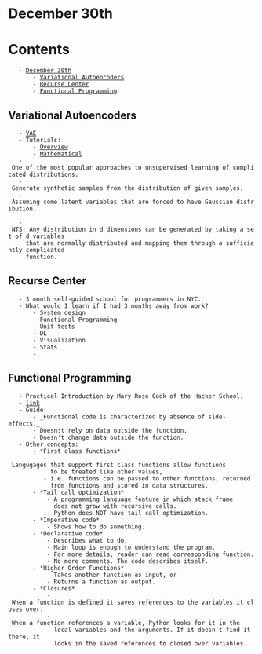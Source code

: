 = December 30th =

= Contents =
    - [[#December 30th|December 30th]]
        - [[#December 30th#Variational Autoencoders|Variational Autoencoders]]
        - [[#December 30th#Recurse Center|Recurse Center]]
        - [[#December 30th#Functional Programming|Functional Programming]]

== Variational Autoencoders ==
    - [[VAE]] 
    - Tutorials:
        - [[http://kvfrans.com/variational-autoencoders-explained/|Overview]]
        - [[https://arxiv.org/abs/1606.05908|Mathematical]]
    - One of the most popular approaches to unsupervised learning of complicated distributions.
    - Generate synthetic samples from the distribution of given samples.
    - Assuming some latent variables that are forced to have Gaussian distribution.

    - NTS: Any distribution in d dimensions can be generated by taking a set of d variables
      that are normally distributed and mapping them through a sufficiently complicated
      function.

== Recurse Center ==
    - 3 month self-guided school for programmers in NYC.
    - What would I learn if I had 3 months away from work?
        - System design
        - Functional Programming
        - Unit tests
        - DL
        - Visualization
        - Stats
        - 

== Functional Programming ==
    - Practical Introduction by Mary Rose Cook of the Hacker School.
    - [[https://maryrosecook.com/blog/post/a-practical-introduction-to-functional-programming|link]]
    - Guide:
        - _Functional code is characterized by absence of side-effects._
        - Doesn;t rely on data outside the function.
        - Doesn't change data outside the function.
    - Other concepts:
        - *First class functions*
           - Langugages that support first class functions allow functions
             to be treated like other values,
           - i.e. functions can be passed to other functions, returned
             from functions and stored in data structures.
        - *Tail call optimization*
            - A programming language feature in which stack frame
              does not grow with recursive calls.
            - Python does NOT have tail call optimization.
        - *Imperative code*
            - Shows how to do something.
        - *Declarative code*
            - Describes what to do.
            - Main loop is enough to understand the program.
            - For more details, reader can read corresponding function.
            - No more comments. The code describes itself.
        - *Higher Order Functions*
            - Takes another function as input, or
            - Returns a function as output.
        - *Closures*
            - When a function is defined it saves references to the variables it closes over.
            - When a function references a variable, Python looks for it in the
              local variables and the arguments. If it doesn't find it there, it
              looks in the saved references to closed over variables.

